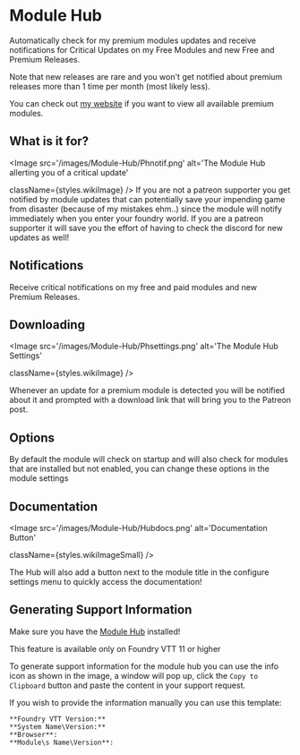 
# Module Hub

<ModuleInfo/>

Automatically check for my premium modules updates and receive
notifications for Critical Updates on my Free Modules and new Free and
Premium Releases.

Note that new releases are rare and you won't get notified about premium
releases more than 1 time per month (most likely less).

You can check out [my website](https://theripper93.com/) if you want to view all available premium modules.

## What is it for?

<Image
  src='/images/Module-Hub/Phnotif.png'
  alt='The Module Hub allerting you of a critical update'
  
  
  className={styles.wikiImage}
/>
If you are not a patreon supporter you get notified by module updates that can potentially
save your impending game from disaster (because of my mistakes ehm..) since the module
will notify immediately when you enter your foundry world. If you are a patreon supporter
it will save you the effort of having to check the discord for new updates as well\!

## Notifications

Receive critical notifications on my free and paid modules and new
Premium Releases.

## Downloading

<Image
  src='/images/Module-Hub/Phsettings.png'
  alt='The Module Hub Settings'
  
  
  className={styles.wikiImage}
/>

Whenever an update for a premium module is detected you will be notified
about it and prompted with a download link that will bring you to the
Patreon post.

## Options

By default the module will check on startup and will also check for
modules that are installed but not enabled, you can change these options
in the module settings

## Documentation

<Image
  src='/images/Module-Hub/Hubdocs.png'
  alt='Documentation Button'
  
  
  className={styles.wikiImageSmall}
/>

The Hub will also add a button next to the module title in the configure
settings menu to quickly access the documentation\!

## Generating Support Information
Make sure you have the [Module Hub](https://foundryvtt.com/packages/theripper-premium-hub) installed!

<Callout type='warning' emoji='⚠️'>
  This feature is available only on Foundry VTT 11 or higher
</Callout>

To generate support information for the module hub you can use the info icon as shown in the image, a window will pop up, click the `Copy to Clipboard` button and paste the content in your support request.

If you wish to provide the information manually you can use this template:

```copy
**Foundry VTT Version:**
**System Name\Version:**
**Browser**:
**Module\s Name\Version**:
```